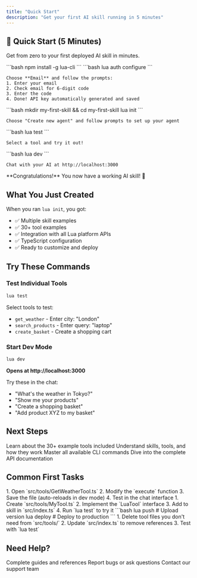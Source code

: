 ```yaml
---
title: "Quick Start"
description: "Get your first AI skill running in 5 minutes"
---
```


## 🚀 Quick Start (5 Minutes)

Get from zero to your first deployed AI skill in minutes.

<Steps>
  <Step title="Install the CLI">
    ```bash
    npm install -g lua-cli
    ```
  </Step>

  <Step title="Set up authentication">
    ```bash
    lua auth configure
    ```
    
    Choose **Email** and follow the prompts:
    1. Enter your email
    2. Check email for 6-digit code
    3. Enter the code
    4. Done! API key automatically generated and saved
  </Step>

  <Step title="Create your first skill">
    ```bash
    mkdir my-first-skill && cd my-first-skill
    lua init
    ```
    
    Choose "Create new agent" and follow prompts to set up your agent
  </Step>

  <Step title="Test it locally">
    ```bash
    lua test
    ```
    
    Select a tool and try it out!
  </Step>

  <Step title="Start development mode">
    ```bash
    lua dev
    ```
    
    Chat with your AI at http://localhost:3000
  </Step>
</Steps>

<Check>
**Congratulations!** You now have a working AI skill! 🎉
</Check>

## What You Just Created

When you ran `lua init`, you got:
- ✅ Multiple skill examples
- ✅ 30+ tool examples
- ✅ Integration with all Lua platform APIs
- ✅ TypeScript configuration
- ✅ Ready to customize and deploy

## Try These Commands

### Test Individual Tools

```bash
lua test
```

Select tools to test:
- `get_weather` - Enter city: "London"
- `search_products` - Enter query: "laptop"
- `create_basket` - Create a shopping cart

### Start Dev Mode

```bash
lua dev
```

**Opens at http://localhost:3000**

Try these in the chat:
- "What's the weather in Tokyo?"
- "Show me your products"
- "Create a shopping basket"
- "Add product XYZ to my basket"

## Next Steps

<CardGroup cols={2}>
  <Card
    title="Understand the Template"
    icon="layer-group"
    href="/template/overview"
  >
    Learn about the 30+ example tools included
  </Card>
  <Card
    title="Learn Core Concepts"
    icon="book"
    href="/concepts/skills-and-tools"
  >
    Understand skills, tools, and how they work
  </Card>
  <Card
    title="Explore CLI Commands"
    icon="terminal"
    href="/cli/overview"
  >
    Master all available CLI commands
  </Card>
  <Card
    title="API Reference"
    icon="code"
    href="/api/overview"
  >
    Dive into the complete API documentation
  </Card>
</CardGroup>

## Common First Tasks

<AccordionGroup>
  <Accordion title="Customize an Example Tool">
    1. Open `src/tools/GetWeatherTool.ts`
    2. Modify the `execute` function
    3. Save the file (auto-reloads in dev mode)
    4. Test in the chat interface
  </Accordion>

  <Accordion title="Create a New Tool">
    1. Create `src/tools/MyTool.ts`
    2. Implement the `LuaTool` interface
    3. Add to skill in `src/index.ts`
    4. Run `lua test` to try it
  </Accordion>

  <Accordion title="Deploy to Production">
    ```bash
    lua push      # Upload version
    lua deploy    # Deploy to production
    ```
  </Accordion>

  <Accordion title="Remove Unused Examples">
    1. Delete tool files you don't need from `src/tools/`
    2. Update `src/index.ts` to remove references
    3. Test with `lua test`
  </Accordion>
</AccordionGroup>

## Need Help?

<CardGroup cols={3}>
  <Card
    title="Documentation"
    icon="book"
    href="https://docs.heylua.ai"
  >
    Complete guides and references
  </Card>
  <Card
    title="GitHub Issues"
    icon="github"
    href="https://github.com/lua-ai/lua-cli/issues"
  >
    Report bugs or ask questions
  </Card>
  <Card
    title="Email Support"
    icon="envelope"
    href="mailto:support@lua.ai"
  >
    Contact our support team
  </Card>
</CardGroup>

